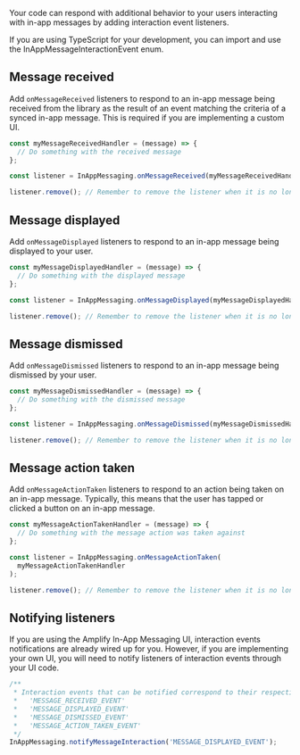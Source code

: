Your code can respond with additional behavior to your users interacting with in-app messages by adding interaction event listeners.

<Callout informational>
  If you are using TypeScript for your development, you can import and use
  the InAppMessageInteractionEvent enum.
</Callout>

## Message received

Add `onMessageReceived` listeners to respond to an in-app message being received from the library as the result of an event matching the criteria of a synced in-app message. This is required if you are implementing a custom UI.

```js
const myMessageReceivedHandler = (message) => {
  // Do something with the received message
};

const listener = InAppMessaging.onMessageReceived(myMessageReceivedHandler);

listener.remove(); // Remember to remove the listener when it is no longer needed
```

## Message displayed

Add `onMessageDisplayed` listeners to respond to an in-app message being displayed to your user.

```js
const myMessageDisplayedHandler = (message) => {
  // Do something with the displayed message
};

const listener = InAppMessaging.onMessageDisplayed(myMessageDisplayedHandler);

listener.remove(); // Remember to remove the listener when it is no longer needed
```

## Message dismissed

Add `onMessageDismissed` listeners to respond to an in-app message being dismissed by your user.

```js
const myMessageDismissedHandler = (message) => {
  // Do something with the dismissed message
};

const listener = InAppMessaging.onMessageDismissed(myMessageDismissedHandler);

listener.remove(); // Remember to remove the listener when it is no longer needed
```

## Message action taken

Add `onMessageActionTaken` listeners to respond to an action being taken on an in-app message. Typically, this means that the user has tapped or clicked a button on an in-app message.

```js
const myMessageActionTakenHandler = (message) => {
  // Do something with the message action was taken against
};

const listener = InAppMessaging.onMessageActionTaken(
  myMessageActionTakenHandler
);

listener.remove(); // Remember to remove the listener when it is no longer needed
```

## Notifying listeners

If you are using the Amplify In-App Messaging UI, interaction events notifications are already wired up for you. However, if you are implementing your own UI, you will need to notify listeners of interaction events through your UI code.

```js
/**
 * Interaction events that can be notified correspond to their respective listeners:
 *   'MESSAGE_RECEIVED_EVENT'
 *   'MESSAGE_DISPLAYED_EVENT'
 *   'MESSAGE_DISMISSED_EVENT'
 *   'MESSAGE_ACTION_TAKEN_EVENT'
 */
InAppMessaging.notifyMessageInteraction('MESSAGE_DISPLAYED_EVENT');
```
